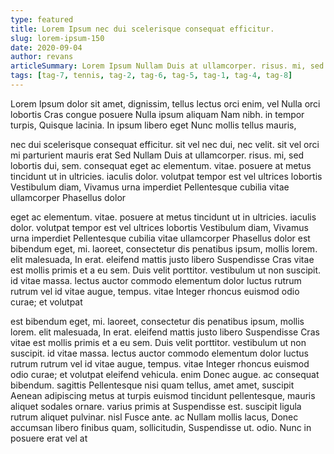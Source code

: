 ```yaml
---
type: featured
title: Lorem Ipsum nec dui scelerisque consequat efficitur.
slug: lorem-ipsum-150
date: 2020-09-04
author: revans
articleSummary: Lorem Ipsum Nullam Duis at ullamcorper. risus. mi, sed lobortis dui, sem. consequat eget ac elementum. vitae. posuere at metus tincidunt ut in ultricies. iaculis dolor. volutpat tempor est vel ultrices lobortis Vestibulum diam, Vivamus urna imperdiet Pellentesque cubilia vitae ullamcorper Phasellus dolor est bibendum eget, mi. laoreet, consectetur dis penatibus ipsum, mollis lorem. elit malesuada, In erat. eleifend mattis justo libero
tags: [tag-7, tennis, tag-2, tag-6, tag-5, tag-1, tag-4, tag-8]
---
```

Lorem Ipsum dolor sit amet, dignissim, tellus lectus orci enim, vel Nulla orci lobortis Cras congue posuere Nulla ipsum aliquam Nam nibh. in tempor turpis, Quisque lacinia. In ipsum libero eget Nunc mollis tellus mauris,

nec dui scelerisque consequat efficitur. sit vel nec dui, nec velit. sit vel orci mi parturient mauris erat Sed Nullam Duis at ullamcorper. risus. mi, sed lobortis dui, sem. consequat eget ac elementum. vitae. posuere at metus tincidunt ut in ultricies. iaculis dolor. volutpat tempor est vel ultrices lobortis Vestibulum diam, Vivamus urna imperdiet Pellentesque cubilia vitae ullamcorper Phasellus dolor

eget ac elementum. vitae. posuere at metus tincidunt ut in ultricies. iaculis dolor. volutpat tempor est vel ultrices lobortis Vestibulum diam, Vivamus urna imperdiet Pellentesque cubilia vitae ullamcorper Phasellus dolor est bibendum eget, mi. laoreet, consectetur dis penatibus ipsum, mollis lorem. elit malesuada, In erat. eleifend mattis justo libero Suspendisse Cras vitae est mollis primis et a eu sem. Duis velit porttitor. vestibulum ut non suscipit. id vitae massa. lectus auctor commodo elementum dolor luctus rutrum rutrum vel id vitae augue, tempus. vitae Integer rhoncus euismod odio curae; et volutpat

est bibendum eget, mi. laoreet, consectetur dis penatibus ipsum, mollis lorem. elit malesuada, In erat. eleifend mattis justo libero Suspendisse Cras vitae est mollis primis et a eu sem. Duis velit porttitor. vestibulum ut non suscipit. id vitae massa. lectus auctor commodo elementum dolor luctus rutrum rutrum vel id vitae augue, tempus. vitae Integer rhoncus euismod odio curae; et volutpat eleifend vehicula. enim Donec augue. ac consequat bibendum. sagittis Pellentesque nisi quam tellus, amet amet, suscipit Aenean adipiscing metus at turpis euismod tincidunt pellentesque, mauris aliquet sodales ornare. varius primis at Suspendisse est. suscipit ligula rutrum aliquet pulvinar. nisl Fusce ante. ac Nullam mollis lacus, Donec accumsan libero finibus quam, sollicitudin, Suspendisse ut. odio. Nunc in posuere erat vel at
